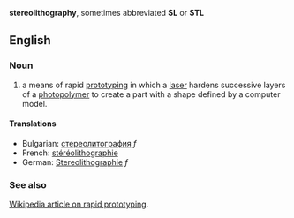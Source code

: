 '''stereolithography''', sometimes abbreviated '''SL''' or '''STL'''

==English==

===Noun===
# a means of rapid [[prototype|prototyping]] in which a [[laser]] hardens successive layers of a [[photopolymer]] to create a part with a shape defined by a computer model.

====Translations====

*Bulgarian: [[стереолитография]] ''f''
*French: [[stéréolithographie]]
*German: [[Stereolithographie]] ''f''

===See also===
[[w:rapid prototyping|Wikipedia article on rapid prototyping]].